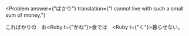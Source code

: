 
<Problem
  answer={"ばかり"}
  translation={"I cannot live with such a small sum of money."}
>
  これ<Hide>ばかり</Hide>の　お<Ruby t={"かね"}>金</Ruby>では　<Ruby t={"く"}>暮</Ruby>らせない。
</Problem>